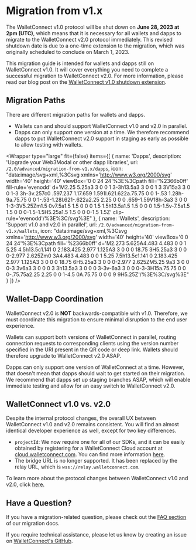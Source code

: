 
# Migration from v1.x

The WalletConnect v1.0 protocol will be shut down on **June 28, 2023 at 2pm (UTC)**, which means that it is necessary for all wallets and dapps to migrate to the WalletConnect v2.0 protocol immediately. This revised shutdown date is due to a one-time extension to the migration, which was originally scheduled to conclude on March 1, 2023.

This migration guide is intended for wallets and dapps still on WalletConnect v1.0. It will cover everything you need to complete a successful migration to WalletConnect v2.0. For more information, please read our blog post on the [WalletConnect v1.0 shutdown extension](https://medium.com/walletconnect/weve-reset-the-clock-on-the-walletconnect-v1-0-shutdown-now-scheduled-for-june-28-2023-ead2d953b595).

## Migration Paths

There are different migration paths for wallets and dapps.

- Wallets can and should support WalletConnect v1.0 and v2.0 in parallel.
- Dapps can only support one version at a time. We therefore recommend dapps to put WalletConnect v2.0 support in staging as early as possible to allow testing with wallets.

<Wrapper
  type="large"
  fit={false}
  items={[
    {
      name: 'Dapps',
      description: 'Upgrade your Web3Modal or other dapp libraries',
      url: `/2.0/advanced/migration-from-v1.x/dapps`,
      icon: "data:image/svg+xml,%3Csvg xmlns='http://www.w3.org/2000/svg' width='40' height='40' viewBox='0 0 24 24'%3E%3Cpath fill='%2366b0ff' fill-rule='evenodd' d='M2.25 5.25a3 3 0 0 1 3-3h13.5a3 3 0 0 1 3 3V15a3 3 0 0 1-3 3h-3v.257c0 .597.237 1.17.659 1.591l.621.622a.75.75 0 0 1-.53 1.28h-9a.75.75 0 0 1-.53-1.28l.621-.622a2.25 2.25 0 0 0 .659-1.59V18h-3a3 3 0 0 1-3-3V5.25Zm1.5 0v7.5a1.5 1.5 0 0 0 1.5 1.5h13.5a1.5 1.5 0 0 0 1.5-1.5v-7.5a1.5 1.5 0 0 0-1.5-1.5H5.25a1.5 1.5 0 0 0-1.5 1.5Z' clip-rule='evenodd'/%3E%3C/svg%3E"
    },
    {
      name: 'Wallets',
      description: 'Support v1.0 and v2.0 in parallel',
      url: `/2.0/advanced/migration-from-v1.x/wallets`,
      icon: "data:image/svg+xml,%3Csvg xmlns='http://www.w3.org/2000/svg' width='40' height='40' viewBox='0 0 24 24'%3E%3Cpath fill='%2366b0ff' d='M2.273 5.625A4.483 4.483 0 0 1 5.25 4.5h13.5c1.141 0 2.183.425 2.977 1.125A3 3 0 0 0 18.75 3H5.25a3 3 0 0 0-2.977 2.625Zm0 3A4.483 4.483 0 0 1 5.25 7.5h13.5c1.141 0 2.183.425 2.977 1.125A3 3 0 0 0 18.75 6H5.25a3 3 0 0 0-2.977 2.625ZM5.25 9a3 3 0 0 0-3 3v6a3 3 0 0 0 3 3h13.5a3 3 0 0 0 3-3v-6a3 3 0 0 0-3-3H15a.75.75 0 0 0-.75.75a2.25 2.25 0 0 1-4.5 0A.75.75 0 0 0 9 9H5.25Z'/%3E%3C/svg%3E"
    }
  ]}
/>

## Wallet-Dapp Coordination

WalletConnect v2.0 is **NOT** backwards-compatible with v1.0. Therefore, we must coordinate this migration to ensure minimal disruption to the end user experience.

Wallets can support both versions of WalletConnect in parallel, routing connection requests to corresponding clients using the version number specified in the URI present in the QR code or deep link. Wallets should therefore upgrade to WalletConnect v2.0 ASAP.

Dapps can only support one version of WalletConnect at a time. However, that doesn't mean that dapps should wait to get started on their migration. We recommend that dapps set up staging branches ASAP, which will enable immediate testing and allow for an easy switch to WalletConnect v2.0.

## WalletConnect v1.0 vs. v2.0

Despite the internal protocol changes, the overall UX between WalletConnect v1.0 and v2.0 remains consistent. You will find an almost identical developer experience as well, except for two key differences.

- `projectId`: We now require one for all of our SDKs, and it can be easily obtained by registering for a WalletConnect Cloud account at [cloud.walletconnect.com](https://cloud.walletconnect.com/sign-up). You can find more information [here](https://docs.walletconnect.com/2.0/cloud/relay).
- The bridge URL is no longer supported. It has been replaced by the relay URL, which is `wss://relay.walletconnect.com`.

To learn more about the protocol changes between WalletConnect v1.0 and v2.0, click [here.](https://docs.walletconnect.com/2.0/advanced/migration-from-v1.x/what-changed-from-v1.0)

## Have a Question?

If you have a migration-related question, please check out the [FAQ section](https://docs.walletconnect.com/2.0/advanced/migration-from-v1.x/migration-faq) of our migration docs.

If you require technical assistance, please let us know by creating an issue on [WalletConnect's GitHub](https://github.com/orgs/WalletConnect/discussions/categories/v1-v2-migration-support).

